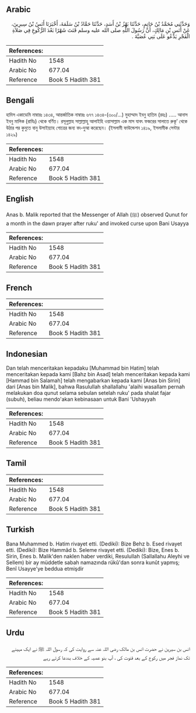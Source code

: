 ## Arabic


<div dir="rtl" lang="ar" style={{fontSize:'larger',backgroundColor:'#f8f9fa',padding:20}}>
وَحَدَّثَنِي مُحَمَّدُ بْنُ حَاتِمٍ، حَدَّثَنَا بَهْزُ بْنُ أَسَدٍ، حَدَّثَنَا حَمَّادُ بْنُ سَلَمَةَ، أَخْبَرَنَا أَنَسُ بْنُ سِيرِينَ، عَنْ أَنَسِ بْنِ مَالِكٍ، أَنَّ رَسُولَ اللَّهِ صلى الله عليه وسلم قَنَتَ شَهْرًا بَعْدَ الرُّكُوعِ فِي صَلاَةِ الْفَجْرِ يَدْعُو عَلَى بَنِي عُصَيَّةَ ‏.‏
</div>
<div style={{backgroundColor:'#f8f9fa',padding:20, marginBottom: 10}}><table> <thead> <tr> <th>References:</th> <th></th> </tr> </thead> <tbody><tr><td>Hadith No</td><td>1548</td></tr><tr><td>Arabic No</td><td>677.04</td></tr><tr><td>Reference</td><td>Book 5 Hadith 381</td></tr></tbody></table></div>

## Bengali


<div dir="ltr" lang="bn" style={{fontSize:'larger',backgroundColor:'#f8f9fa',padding:20}}>
হাদিস একাডেমি নাম্বারঃ ১৪৩৪, আন্তর্জাতিক নাম্বারঃ ৬৭৭ ১৪৩৪-(৩০০/...) মুহাম্মাদ ইবনু হাতিম (রহঃ) ..... আনাস ইবনু মালিক (রাযিঃ) থেকে বর্ণিত। রসূলুল্লাহ সাল্লাল্লাহু আলাইহি ওয়াসাল্লাম এক মাস যাবৎ ফজরের সালাতে রুকূ’ থেকে উঠার পর কুনুতে বানু উসাইয়্যাহ গোত্রের জন্য বদ-দুআ করেছেন। (ইসলামী ফাউন্ডেশন ১৪১৯, ইসলামীক সেন্টার ১৪২৯)
</div>
<div style={{backgroundColor:'#f8f9fa',padding:20, marginBottom: 10}}><table> <thead> <tr> <th>References:</th> <th></th> </tr> </thead> <tbody><tr><td>Hadith No</td><td>1548</td></tr><tr><td>Arabic No</td><td>677.04</td></tr><tr><td>Reference</td><td>Book 5 Hadith 381</td></tr></tbody></table></div>

## English


<div dir="ltr" lang="en" style={{fontSize:'larger',backgroundColor:'#f8f9fa',padding:20}}>
Anas b. Malik reported that the Messenger of Allah (ﷺ) observed Qunut for a month in the dawn prayer after ruku' and invoked curse upon Bani Usayya
</div>
<div style={{backgroundColor:'#f8f9fa',padding:20, marginBottom: 10}}><table> <thead> <tr> <th>References:</th> <th></th> </tr> </thead> <tbody><tr><td>Hadith No</td><td>1548</td></tr><tr><td>Arabic No</td><td>677.04</td></tr><tr><td>Reference</td><td>Book 5 Hadith 381</td></tr></tbody></table></div>

## French


<div dir="ltr" lang="fr" style={{fontSize:'larger',backgroundColor:'#f8f9fa',padding:20}}>

</div>
<div style={{backgroundColor:'#f8f9fa',padding:20, marginBottom: 10}}><table> <thead> <tr> <th>References:</th> <th></th> </tr> </thead> <tbody><tr><td>Hadith No</td><td>1548</td></tr><tr><td>Arabic No</td><td>677.04</td></tr><tr><td>Reference</td><td>Book 5 Hadith 381</td></tr></tbody></table></div>

## Indonesian


<div dir="ltr" lang="id" style={{fontSize:'larger',backgroundColor:'#f8f9fa',padding:20}}>
Dan telah menceritakan kepadaku [Muhammad bin Hatim] telah menceritakan kepada kami [Bahz bin Asad] telah menceritakan kepada kami [Hammad bin Salamah] telah mengabarkan kepada kami [Anas bin Sirin] dari [Anas bin Malik], bahwa Rasulullah shallallahu 'alaihi wasallam pernah melakukan doa qunut selama sebulan setelah ruku' pada shalat fajar (subuh), beliau mendo'akan kebinasaan untuk Bani 'Ushayyah
</div>
<div style={{backgroundColor:'#f8f9fa',padding:20, marginBottom: 10}}><table> <thead> <tr> <th>References:</th> <th></th> </tr> </thead> <tbody><tr><td>Hadith No</td><td>1548</td></tr><tr><td>Arabic No</td><td>677.04</td></tr><tr><td>Reference</td><td>Book 5 Hadith 381</td></tr></tbody></table></div>

## Tamil


<div dir="ltr" lang="ta" style={{fontSize:'larger',backgroundColor:'#f8f9fa',padding:20}}>

</div>
<div style={{backgroundColor:'#f8f9fa',padding:20, marginBottom: 10}}><table> <thead> <tr> <th>References:</th> <th></th> </tr> </thead> <tbody><tr><td>Hadith No</td><td>1548</td></tr><tr><td>Arabic No</td><td>677.04</td></tr><tr><td>Reference</td><td>Book 5 Hadith 381</td></tr></tbody></table></div>

## Turkish


<div dir="ltr" lang="tr" style={{fontSize:'larger',backgroundColor:'#f8f9fa',padding:20}}>
Bana Muhammed b. Hatim rivayet etti. (Dediki): Bize Behz b. Esed rivayet etti. (Dediki): Bize Hammâd b. Seleme rivayet etti. (Dediki): Bize, Enes b. Sirin, Enes b. Malik'den naklen haber verdiki, Resulullah (Sallallahu Aleyhi ve Sellem) bir ay müddetle sabah namazında rükû'dan sonra kunût yapmış; Benî Usayye'ye beddua etmişdir
</div>
<div style={{backgroundColor:'#f8f9fa',padding:20, marginBottom: 10}}><table> <thead> <tr> <th>References:</th> <th></th> </tr> </thead> <tbody><tr><td>Hadith No</td><td>1548</td></tr><tr><td>Arabic No</td><td>677.04</td></tr><tr><td>Reference</td><td>Book 5 Hadith 381</td></tr></tbody></table></div>

## Urdu


<div dir="rtl" lang="ur" style={{fontSize:'larger',backgroundColor:'#f8f9fa',padding:20}}>
انس بن سیرین نے حضرت انس بن مالک رضی اللہ عنہ سے روایت کی کہ رسول اللہ ﷺ نے ایک مہینے تک نماز فجر میں رکوع کے بعد قنوت کی ، آپ بنو عصیہ کے خلاف بددعا کرتے رہے
</div>
<div style={{backgroundColor:'#f8f9fa',padding:20, marginBottom: 10}}><table> <thead> <tr> <th>References:</th> <th></th> </tr> </thead> <tbody><tr><td>Hadith No</td><td>1548</td></tr><tr><td>Arabic No</td><td>677.04</td></tr><tr><td>Reference</td><td>Book 5 Hadith 381</td></tr></tbody></table></div>